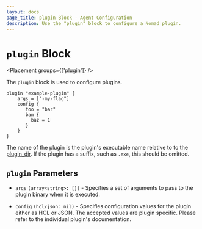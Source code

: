 ```yaml
---
layout: docs
page_title: plugin Block - Agent Configuration
description: Use the "plugin" block to configure a Nomad plugin.
---
```


# `plugin` Block

<Placement groups={['plugin']} />

The `plugin` block is used to configure plugins.

```hcl
plugin "example-plugin" {
    args = ["-my-flag"]
    config {
       foo = "bar"
       bam {
         baz = 1
       }
    }
}
```

The name of the plugin is the plugin's executable name relative to to the
[plugin_dir](/nomad/docs/configuration#plugin_dir). If the plugin has a
suffix, such as `.exe`, this should be omitted.

## `plugin` Parameters

- `args` `(array<string>: [])` - Specifies a set of arguments to pass to the
  plugin binary when it is executed.

- `config` `(hcl/json: nil)` - Specifies configuration values for the plugin
  either as HCL or JSON. The accepted values are plugin specific. Please refer
  to the individual plugin's documentation.
